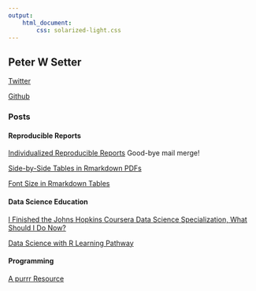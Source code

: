```yaml
---
output: 
    html_document:
        css: solarized-light.css
---
```


## Peter W Setter

[Twitter](http://www.twitter.com/peterwsetter)

[Github](http://www.github.com/peterwsetter)

### Posts

#### Reproducible Reports
[Individualized Reproducible Reports](https://peterwsetter.github.io/001-individualized-reports.html) Good-bye mail merge!

[Side-by-Side Tables in Rmarkdown PDFs](https://peterwsetter.github.io/002-side-by-side.html)

[Font Size in Rmarkdown Tables](https://peterwsetter.github.io/003-font-size.html)

#### Data Science Education
[I Finished the Johns Hopkins Coursera Data Science Specialization, What Should I Do Now?](https://peterwsetter.github.io/004-after-dss.html)

[Data Science with R Learning Pathway](https://peterwsetter.github.io/005-learning-pathway.html)

#### Programming

[A purrr Resource](https://peterwsetter.github.io/006-purrr.html)
